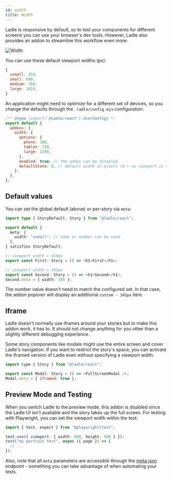 ```yaml
---
id: width
title: Width
---
```



Ladle is responsive by default, so to test your components for different screens you can use your browser's dev tools. However, Ladle also provides an addon to streamline this workflow even more:

<Image img={imgWidth} alt="Width" />

You can use these default viewport widths (px):

```js
{
  xsmall: 414,
  small: 640,
  medium: 768,
  large: 1024,
}
```

An application might need to optimize for a different set of devices, so you change the defaults through the `.ladle/config.mjs` configuration:

```js title=".ladle/config.mjs"
/** @type {import('@ladle/react').UserConfig} */
export default {
  addons: {
    width: {
      options: {
        phone: 380,
        tablet: 720,
        large: 1200,
      },
      enabled: true, // the addon can be disabled
      defaultState: 0, // default width in pixels (0 = no viewport is set)
    },
  },
};
```

## Default values

You can set the global default (above) or per-story via `meta`:

```ts
import type { StoryDefault, Story } from "@ladle/react";

export default {
  meta: {
    width: "xsmall", // name or number can be used
  },
} satisfies StoryDefault;

// viewport width = 414px
export const First: Story = () => <h1>First</h1>;

// viewport width = 345px
export const Second: Story = () => <h1>Second</h1>;
Second.meta = { width: 345 };
```

The number value doesn't need to match the configured set. In that case, the addon popover will display an additional `custom - 345px` item.

## Iframe

Ladle doesn't normally use iframes around your stories but to make this addon work, it has to. It should not change anything for you other than a slightly different debugging experience.

Some story components like modals might use the entire screen and cover Ladle's navigation. If you want to restrict the story's space, you can activate the iframed version of Ladle even without specifying a viewport width:

```js
import type { Story } from "@ladle/react";

export const Modal: Story = () => <FullScreenModal />;
Modal.meta = { iframed: true };
```

## Preview Mode and Testing

When you switch Ladle to the preview mode, this addon is disabled since the Ladle UI isn't available and the story takes up the full screen. For testing with Playwright, you can set the viewport width within the test:

```ts title="example.spec.ts"
import { test, expect } from "@playwright/test";

test.use({ viewport: { width: 600, height: 900 } });
test("my portrait test", async ({ page }) => {
  // ...
});
```

Also, note that all `meta` parameters are accessible through the [meta.json](./meta) endpoint - something you can take advantage of when automating your tests.
